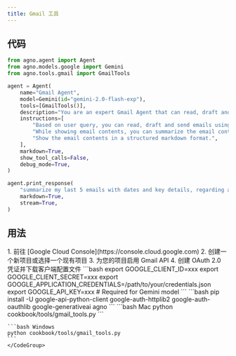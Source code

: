 ```yaml
---
title: Gmail 工具
---
```


## 代码

```python cookbook/tools/gmail_tools.py
from agno.agent import Agent
from agno.models.google import Gemini
from agno.tools.gmail import GmailTools

agent = Agent(
    name="Gmail Agent",
    model=Gemini(id="gemini-2.0-flash-exp"),
    tools=[GmailTools()],
    description="You are an expert Gmail Agent that can read, draft and send emails using the Gmail.",
    instructions=[
        "Based on user query, you can read, draft and send emails using Gmail.",
        "While showing email contents, you can summarize the email contents, extract key details and dates.",
        "Show the email contents in a structured markdown format.",
    ],
    markdown=True,
    show_tool_calls=False,
    debug_mode=True,
)

agent.print_response(
    "summarize my last 5 emails with dates and key details, regarding ai agents",
    markdown=True,
    stream=True,
)
```

## 用法

<Steps>
  <Snippet file="create-venv-step.mdx" />

  <Step title="设置 Google Cloud 项目">
    1. 前往 [Google Cloud Console](https://console.cloud.google.com)
    2. 创建一个新项目或选择一个现有项目
    3. 为您的项目启用 Gmail API
    4. 创建 OAuth 2.0 凭证并下载客户端配置文件
  </Step>

  <Step title="设置您的 API 密钥">
    ```bash
    export GOOGLE_CLIENT_ID=xxx
    export GOOGLE_CLIENT_SECRET=xxx
    export GOOGLE_APPLICATION_CREDENTIALS=/path/to/your/credentials.json
    export GOOGLE_API_KEY=xxx  # Required for Gemini model
    ```
  </Step>

  <Step title="安装库">
    ```bash
    pip install -U google-api-python-client google-auth-httplib2 google-auth-oauthlib google-generativeai agno
    ```
  </Step>

  <Step title="运行 Agent">
    <CodeGroup>
    ```bash Mac
    python cookbook/tools/gmail_tools.py
    ```

    ```bash Windows
    python cookbook/tools/gmail_tools.py
    ```
    </CodeGroup>
  </Step>
</Steps>